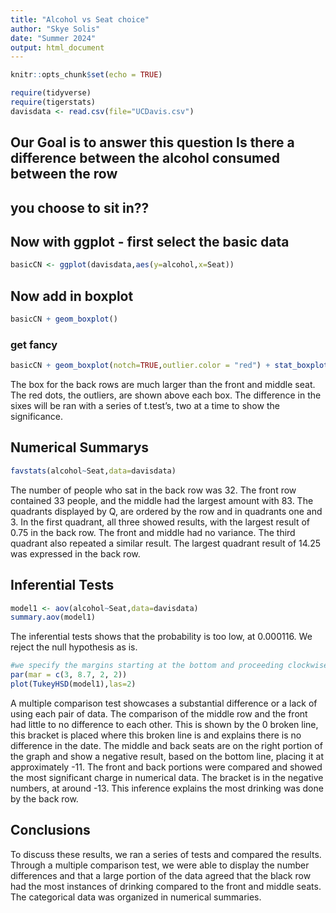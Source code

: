 ```yaml
---
title: "Alcohol vs Seat choice"
author: "Skye Solis"
date: "Summer 2024"
output: html_document
---
```


```r
knitr::opts_chunk$set(echo = TRUE)
```

```r
require(tidyverse)
require(tigerstats)
davisdata <- read.csv(file="UCDavis.csv")
```
## Our Goal is to answer this question Is there a difference between the alcohol consumed between the row
## you choose to sit in??

## Now with ggplot - first select the basic data

```r
basicCN <- ggplot(davisdata,aes(y=alcohol,x=Seat))
```
## Now add in boxplot

```r
basicCN + geom_boxplot()
```
  
  
### get fancy  

```r
basicCN + geom_boxplot(notch=TRUE,outlier.color = "red") + stat_boxplot(geom ='errorbar') + labs(title="Fancy notch boxplot \n with 2 lines")
```


The box for the back rows are much larger than the front and middle seat. The red dots, the outliers, are shown above each box. The difference in the sixes will be ran with a series of t.test's, two at a time to show the significance. 

## Numerical Summarys 

```r
favstats(alcohol~Seat,data=davisdata)
```

The number of people who sat in the back row was 32. The front row contained 33 people, and the middle had the largest amount with 83. The quadrants displayed by Q, are ordered by the row and in quadrants one and 3. In the first quadrant, all three showed results, with the largest result of 0.75 in the back row. The front and middle had no variance. The third quadrant also repeated a similar result. The largest quadrant result of 14.25 was expressed in the back row. 


## Inferential Tests

```r
model1 <- aov(alcohol~Seat,data=davisdata)
summary.aov(model1)
```

The inferential tests shows that the probability is too low, at 0.000116. We reject the null hypothesis as is. 

```r
#we specify the margins starting at the bottom and proceeding clockwise - thus 8.7 is the left side margin to hold the names of the factors
par(mar = c(3, 8.7, 2, 2))
plot(TukeyHSD(model1),las=2)
```

A multiple comparison test showcases a substantial difference or a lack of using each pair of data. The comparison of the middle row and the front had little to no difference to each other. This is shown by the 0 broken line, this bracket is placed where this broken line is and explains there is no difference in the date. The middle and back seats are on the right portion of the graph and show a negative result, based on the bottom line, placing it at approximately -11. The front and back portions were compared and showed the most significant charge in numerical data. The bracket is in the negative numbers, at around -13. This inference explains the most drinking was done by the back row. 

## Conclusions

To discuss these results, we ran a series of tests and compared the results. Through a multiple comparison test, we were able to display the number differences and that a large portion of the data agreed that the black row had the most instances of drinking compared to the front and middle seats. The categorical data was organized in numerical summaries. 
